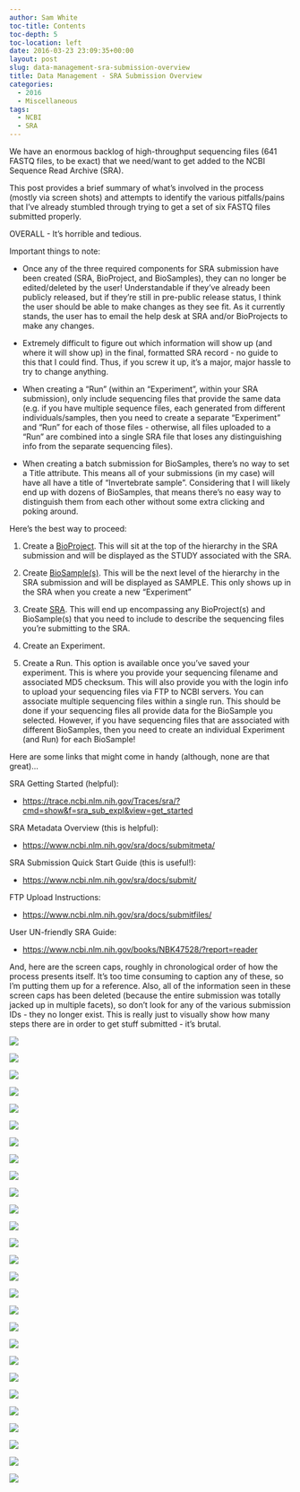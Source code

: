 ```yaml
---
author: Sam White
toc-title: Contents
toc-depth: 5
toc-location: left
date: 2016-03-23 23:09:35+00:00
layout: post
slug: data-management-sra-submission-overview
title: Data Management - SRA Submission Overview
categories:
  - 2016
  - Miscellaneous
tags:
  - NCBI
  - SRA
---
```


We have an enormous backlog of high-throughput sequencing files (641 FASTQ files, to be exact) that we need/want to get added to the NCBI Sequence Read Archive (SRA).

This post provides a brief summary of what's involved in the process (mostly via screen shots) and attempts to identify the various pitfalls/pains that I've already stumbled through trying to get a set of six FASTQ files submitted properly.

OVERALL - It's horrible and tedious.

Important things to note:





  * Once any of the three required components for SRA submission have been created (SRA, BioProject, and BioSamples), they can no longer be edited/deleted by the user! Understandable if they've already been publicly released, but if they're still in pre-public release status, I think the user should be able to make changes as they see fit. As it currently stands, the user has to email the help desk at SRA and/or BioProjects to make any changes.


  * Extremely difficult to figure out which information will show up (and where it will show up) in the final, formatted SRA record - no guide to this that I could find. Thus, if you screw it up, it's a major, major hassle to try to change anything.


  * When creating a "Run" (within an "Experiment", within your SRA submission), only include sequencing files that provide the same data (e.g. if you have multiple sequence files, each generated from different individuals/samples, then you need to create a separate "Experiment" and "Run" for each of those files - otherwise, all files uploaded to a "Run" are combined into a single SRA file that loses any distinguishing info from the separate sequencing files).


  * When creating a batch submission for BioSamples, there's no way to set a Title attribute. This means all of your submissions (in my case) will have all have a title of "Invertebrate sample". Considering that I will likely end up with dozens of BioSamples, that means there's no easy way to distinguish them from each other without some extra clicking and poking around.





Here's the best way to proceed:



  1. Create a [BioProject](https://submit.ncbi.nlm.nih.gov/subs/bioproject/). This will sit at the top of the hierarchy in the SRA submission and will be displayed as the STUDY associated with the SRA.



  2. Create [BioSample(s)](https://submit.ncbi.nlm.nih.gov/subs/biosample/). This will be the next level of the hierarchy in the SRA submission and will be displayed as SAMPLE. This only shows up in the SRA when you create a new "Experiment"



  3. Create [SRA](https://www.ncbi.nlm.nih.gov/Traces/sra_sub/sub.cgi). This will end up encompassing any BioProject(s) and BioSample(s) that you need to include to describe the sequencing files you're submitting to the SRA.



  4. Create an Experiment.



  5. Create a Run. This option is available once you've saved your experiment. This is where you provide your sequencing filename and associated MD5 checksum. This will also provide you with the login info to upload your sequencing files via FTP to NCBI servers. You can associate multiple sequencing files within a single run. This should be done if your sequencing files all provide data for the BioSample you selected. However, if you have sequencing files that are associated with different BioSamples, then you need to create an individual Experiment (and Run) for each BioSample!








Here are some links that might come in handy (although, none are that great)...

SRA Getting Started (helpful):

- [https://trace.ncbi.nlm.nih.gov/Traces/sra/?cmd=show&f=sra_sub_expl&view=get_started](http://trace.ncbi.nlm.nih.gov/Traces/sra/?cmd=show&f=sra_sub_expl&view=get_started)

SRA Metadata Overview (this is helpful):

- [https://www.ncbi.nlm.nih.gov/sra/docs/submitmeta/](http://www.ncbi.nlm.nih.gov/sra/docs/submitmeta/)

SRA Submission Quick Start Guide (this is useful!):

- [https://www.ncbi.nlm.nih.gov/sra/docs/submit/](http://www.ncbi.nlm.nih.gov/sra/docs/submit/)

FTP Upload Instructions:

- [https://www.ncbi.nlm.nih.gov/sra/docs/submitfiles/](http://www.ncbi.nlm.nih.gov/sra/docs/submitfiles/)

User UN-friendly SRA Guide:

- [https://www.ncbi.nlm.nih.gov/books/NBK47528/?report=reader](http://www.ncbi.nlm.nih.gov/books/NBK47528/?report=reader)



And, here are the screen caps, roughly in chronological order of how the process presents itself. It's too time consuming to caption any of these, so I'm putting them up for a reference. Also, all of the information seen in these screen caps has been deleted (because the entire submission was totally jacked up in multiple facets), so don't look for any of the various submission IDs - they no longer exist. This is really just to visually show how many steps there are in order to get stuff submitted - it's brutal.

![](https://eagle.fish.washington.edu/Arabidopsis/20160323_SRA_Submissions_01.jpg)

![](https://eagle.fish.washington.edu/Arabidopsis/20160323_SRA_Submissions_02.jpg)

![](https://eagle.fish.washington.edu/Arabidopsis/20160323_SRA_Submissions_03.jpg)

![](https://eagle.fish.washington.edu/Arabidopsis/20160323_SRA_Submissions_04.jpg)

![](https://eagle.fish.washington.edu/Arabidopsis/20160323_SRA_Submissions_05.jpg)

![](https://eagle.fish.washington.edu/Arabidopsis/20160323_SRA_Submissions_06.jpg)

![](https://eagle.fish.washington.edu/Arabidopsis/20160323_SRA_Submissions_07.jpg)

![](https://eagle.fish.washington.edu/Arabidopsis/20160323_SRA_Submissions_08.jpg)

![](https://eagle.fish.washington.edu/Arabidopsis/20160323_SRA_Submissions_09.jpg)

![](https://eagle.fish.washington.edu/Arabidopsis/20160323_SRA_Submissions_10.jpg)

![](https://eagle.fish.washington.edu/Arabidopsis/20160323_SRA_Submissions_11.jpg)



![](https://eagle.fish.washington.edu/Arabidopsis/20160323_SRA_Submissions_12.jpg)



![](https://eagle.fish.washington.edu/Arabidopsis/20160323_SRA_Submissions_13.jpg)

![](https://eagle.fish.washington.edu/Arabidopsis/20160323_SRA_Submissions_14.jpg)



![](https://eagle.fish.washington.edu/Arabidopsis/20160323_SRA_Submissions_15.jpg)



![](https://eagle.fish.washington.edu/Arabidopsis/20160323_SRA_Submissions_16.jpg)



![](https://eagle.fish.washington.edu/Arabidopsis/20160323_SRA_Submissions_17.jpg)



![](https://eagle.fish.washington.edu/Arabidopsis/20160323_SRA_Submissions_18.jpg)



![](https://eagle.fish.washington.edu/Arabidopsis/20160323_SRA_Submissions_19.jpg)



![](https://eagle.fish.washington.edu/Arabidopsis/20160323_SRA_Submissions_20.jpg)



![](https://eagle.fish.washington.edu/Arabidopsis/20160323_SRA_Submissions_21.jpg)



![](https://eagle.fish.washington.edu/Arabidopsis/20160323_SRA_Submissions_22.jpg)



![](https://eagle.fish.washington.edu/Arabidopsis/20160323_SRA_Submissions_23.jpg)



![](https://eagle.fish.washington.edu/Arabidopsis/20160323_SRA_Submissions_24.jpg)



![](https://eagle.fish.washington.edu/Arabidopsis/20160323_SRA_Submissions_25.jpg)



![](https://eagle.fish.washington.edu/Arabidopsis/20160323_SRA_Submissions_26.jpg)



![](https://eagle.fish.washington.edu/Arabidopsis/20160323_SRA_Submissions_27.jpg)
